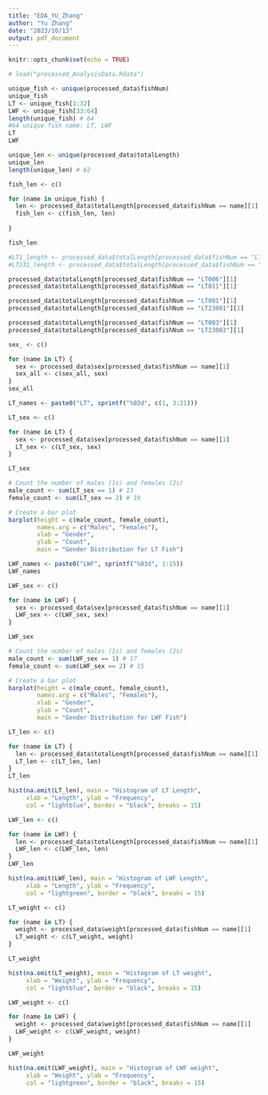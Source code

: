 ```yaml
---
title: "EDA_YU_Zhang"
author: "Yu Zhang"
date: "2023/10/13"
output: pdf_document
---
```


```r
knitr::opts_chunk$set(echo = TRUE)
```

```r
# load("processed_AnalysisData.Rdata")
```

```r
unique_fish <- unique(processed_data$fishNum)
unique_fish
LT <- unique_fish[1:32]
LWF <- unique_fish[33:64]
length(unique_fish) # 64
#64 unique fish name: LT, LWF
LT
LWF
```

```r
unique_len <- unique(processed_data$totalLength)
unique_len
length(unique_len) # 62

fish_len <- c()

for (name in unique_fish) {
  len <- processed_data$totalLength[processed_data$fishNum == name][1]
  fish_len <- c(fish_len, len)
  
}

fish_len

#LT1_length <- processed_data$totalLength[processed_data$fishNum == "LT001"]
#LT231_length <- processed_data$totalLength[processed_data$fishNum == "LT23001"]
```
```r
processed_data$totalLength[processed_data$fishNum == "LT006"][1]
processed_data$totalLength[processed_data$fishNum == "LT011"][1]
```

```r
processed_data$totalLength[processed_data$fishNum == "LT001"][1]
processed_data$totalLength[processed_data$fishNum == "LT23001"][1]

processed_data$totalLength[processed_data$fishNum == "LT003"][1]
processed_data$totalLength[processed_data$fishNum == "LT23003"][1]
```
```r
sex_ <- c()

for (name in LT) {
  sex <- processed_data$sex[processed_data$fishNum == name][1]
  sex_all <- c(sex_all, sex)
}
sex_all
```



```r
LT_names <- paste0("LT", sprintf("%03d", c(1, 3:21)))

LT_sex <- c()

for (name in LT) {
  sex <- processed_data$sex[processed_data$fishNum == name][1]
  LT_sex <- c(LT_sex, sex)
}

LT_sex

```

```r
# Count the number of males (1s) and females (2s)
male_count <- sum(LT_sex == 1) # 13
female_count <- sum(LT_sex == 2) # 19

# Create a bar plot
barplot(height = c(male_count, female_count),
        names.arg = c("Males", "Females"),
        xlab = "Gender",
        ylab = "Count",
        main = "Gender Distribution for LT Fish")
```

```r
LWF_names <- paste0("LWF", sprintf("%03d", 1:15))
LWF_names

LWF_sex <- c()

for (name in LWF) {
  sex <- processed_data$sex[processed_data$fishNum == name][1]
  LWF_sex <- c(LWF_sex, sex)
}

LWF_sex
```


```r
# Count the number of males (1s) and females (2s)
male_count <- sum(LWF_sex == 1) # 17
female_count <- sum(LWF_sex == 2) # 15

# Create a bar plot
barplot(height = c(male_count, female_count),
        names.arg = c("Males", "Females"),
        xlab = "Gender",
        ylab = "Count",
        main = "Gender Distribution for LWF Fish")
```
```r
LT_len <- c()

for (name in LT) {
  len <- processed_data$totalLength[processed_data$fishNum == name][1]
  LT_len <- c(LT_len, len)
}
LT_len

hist(na.omit(LT_len), main = "Histogram of LT Length",
     xlab = "Length", ylab = "Frequency",
     col = "lightblue", border = "black", breaks = 15)
```
```r
LWF_len <- c()

for (name in LWF) {
  len <- processed_data$totalLength[processed_data$fishNum == name][1]
  LWF_len <- c(LWF_len, len)
}
LWF_len

hist(na.omit(LWF_len), main = "Histogram of LWF Length",
     xlab = "Length", ylab = "Frequency",
     col = "lightgreen", border = "black", breaks = 15)
```
```r
LT_weight <- c()

for (name in LT) {
  weight <- processed_data$weight[processed_data$fishNum == name][1]
  LT_weight <- c(LT_weight, weight)
}

LT_weight

hist(na.omit(LT_weight), main = "Histogram of LT weight",
     xlab = "Weight", ylab = "Frequency",
     col = "lightblue", border = "black", breaks = 15)

```
```r
LWF_weight <- c()

for (name in LWF) {
  weight <- processed_data$weight[processed_data$fishNum == name][1]
  LWF_weight <- c(LWF_weight, weight)
}

LWF_weight

hist(na.omit(LWF_weight), main = "Histogram of LWF weight",
     xlab = "Weight", ylab = "Frequency",
     col = "lightgreen", border = "black", breaks = 15)
```

